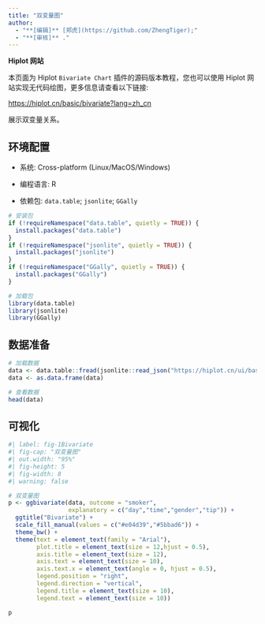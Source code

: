 ```yaml
---
title: "双变量图"
author:
  - "**[编辑]** [郑虎](https://github.com/ZhengTiger);"
  - "**[审核]** ."
---
```


::: callout-note
**Hiplot 网站**

本页面为 Hiplot `Bivariate Chart` 插件的源码版本教程，您也可以使用 Hiplot 网站实现无代码绘图，更多信息请查看以下链接:

<https://hiplot.cn/basic/bivariate?lang=zh_cn>
:::

展示双变量关系。

## 环境配置

-   系统: Cross-platform (Linux/MacOS/Windows)

-   编程语言: R

-   依赖包: `data.table`; `jsonlite`; `GGally`

```r
# 安装包
if (!requireNamespace("data.table", quietly = TRUE)) {
  install.packages("data.table")
}
if (!requireNamespace("jsonlite", quietly = TRUE)) {
  install.packages("jsonlite")
}
if (!requireNamespace("GGally", quietly = TRUE)) {
  install.packages("GGally")
}

# 加载包
library(data.table)
library(jsonlite)
library(GGally)
```

## 数据准备

```r
# 加载数据
data <- data.table::fread(jsonlite::read_json("https://hiplot.cn/ui/basic/bivariate/data.json")$exampleData$textarea[[1]])
data <- as.data.frame(data)

# 查看数据
head(data)
```

## 可视化

```r
#| label: fig-1Bivariate
#| fig-cap: "双变量图"
#| out.width: "95%"
#| fig-height: 5
#| fig-width: 8
#| warning: false

# 双变量图
p <- ggbivariate(data, outcome = "smoker", 
                 explanatory = c("day","time","gender","tip")) +
  ggtitle("Bivariate") +
  scale_fill_manual(values = c("#e04d39","#5bbad6")) +
  theme_bw() +
  theme(text = element_text(family = "Arial"),
        plot.title = element_text(size = 12,hjust = 0.5),
        axis.title = element_text(size = 12),
        axis.text = element_text(size = 10),
        axis.text.x = element_text(angle = 0, hjust = 0.5),
        legend.position = "right",
        legend.direction = "vertical",
        legend.title = element_text(size = 10),
        legend.text = element_text(size = 10))

p
```





